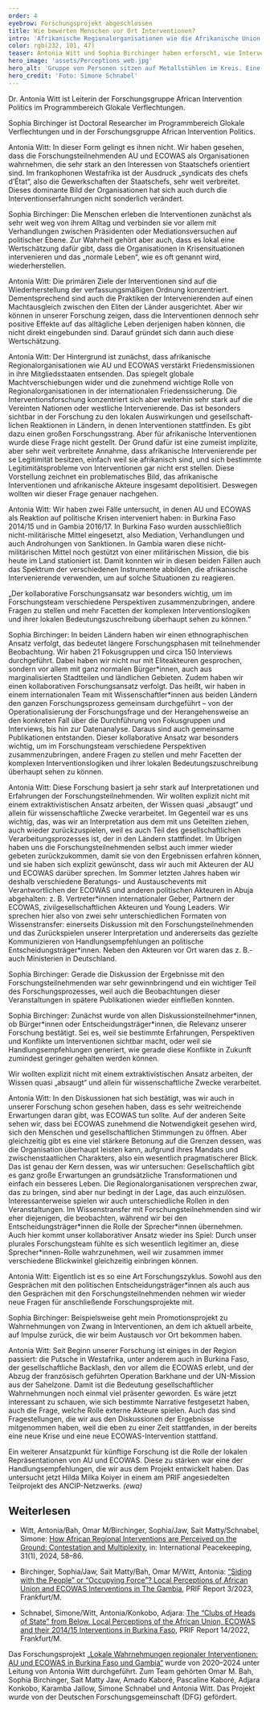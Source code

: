 ```yaml
---
order: 4
eyebrow: Forschungsprojekt abgeschlossen
title: Wie bewerten Menschen vor Ort Interventionen?
intro: 'Afrikanische Regionalorganisationen wie die Afrikanische Union (AU) oder die Westafrikanische Wirtschaftsgemeinschaft (ECOWAS) sind zentrale Akteure der Friedenssicherung und Konfliktbearbeitung. Ein DFG-gefördertes Projekt der Forschungsgruppe *African Intervention Politics* hat untersucht, wie die lokale Bevölkerung die Regionalorganisationen und ihre Interventionen erlebt und bewertet. Im Jahr 2024 fanden zahlreiche Transferaktivitäten zu den Ergebnissen des Projekts statt.'
color: rgb(232, 101, 47)
teaser: Antonia Witt und Sophia Birchinger haben erforscht, wie Interventionen afrikanischer Regionalorganisationen von der lokalen Bevölkerung erlebt werden, und sprechen mit uns über ihre Ergebnisse.
hero_image: 'assets/Perceptions_web.jpg'
hero_alt: 'Gruppe von Personen sitzen auf Metallstühlen im Kreis. Eine Person hält ein Papier in die Höhe.'
hero_credit: 'Foto: Simone Schnabel'
---
```


<Interview title="Im Gespräch mit Antonia Witt und Sophia Birchinger">

<InterviewParticipant name="Antonia Witt" image="assets/Witt_Portrait_web.jpg" >

Dr. Antonia Witt ist Leiterin der Forschungsgruppe African Intervention Politics im Programmbereich Glokale Verflechtungen.

</InterviewParticipant>

<InterviewParticipant name="Antonia Witt" image="assets/Birchinger_Portrait_web.jpg" >

Sophia Birchinger ist Doctoral Researcher im Programmbereich Glokale Verflechtungen und in der Forschungsgruppe African Intervention Politics.

</InterviewParticipant>

<InterviewQuestion q="In eurem Projekt habt ihr lokale Wahrnehmungen der Interventionen von AU und ECOWAS in Burkina Faso und Gambia untersucht. Beide Organisationen haben den Anspruch, dass sie menschenzentriert („people-centered“) agieren, es soll z. B. lokale „ownership“ für die Interventionen geben und sie sollen inklusiv sein. Gelingt es den Organisationen, diesem Anspruch gerecht zu werden?">

Antonia Witt: In dieser Form gelingt es ihnen nicht. Wir haben gesehen, dass die Forschungsteilnehmenden AU und ECOWAS als Organisationen wahrnehmen, die sehr stark an den Interessen von Staatschefs orientiert sind. Im frankophonen Westafrika ist der Ausdruck „syndicats des chefs d’État“, also die Gewerkschaften der Staatschefs, sehr weit verbreitet. Dieses dominante Bild der Organisationen hat sich auch durch die Interventionserfahrungen nicht sonderlich verändert.

</InterviewQuestion>

<InterviewQuestion q="Und woran liegt das?">

Sophia Birchinger: Die Menschen erleben die Interventionen zunächst als sehr weit weg von ihrem Alltag und verbinden sie vor allem mit Verhandlungen zwischen Präsidenten oder Mediationsversuchen auf politischer Ebene. Zur Wahrheit gehört aber auch, dass es lokal eine Wertschätzung dafür gibt, dass die Organisationen in Krisensituationen intervenieren und das „normale Leben“, wie es oft genannt wird, wiederherstellen.

Antonia Witt: Die primären Ziele der Interventionen sind auf die Wiederherstellung der verfassungsmäßigen Ordnung konzentriert. Dementsprechend sind auch die Praktiken der Intervenierenden auf einen Machtausgleich zwischen den Eliten der Länder ausgerichtet. Aber wir können in unserer Forschung zeigen, dass die Interventionen dennoch sehr positive Effekte auf das alltägliche Leben derjenigen haben können, die nicht direkt eingebunden sind. Darauf gründet sich dann auch diese Wertschätzung.

</InterviewQuestion>

<InterviewQuestion q="Wie kamt ihr dazu, lokale Wahrnehmungen dieser Interventionen von afrikanischen Akteuren zu untersuchen? Welche Forschungslücke gab es hier?">

Antonia Witt: Der Hintergrund ist zunächst, dass afrikanische Regionalorganisationen wie AU und ECOWAS verstärkt Friedensmissionen in ihre Mitgliedsstaaten entsenden. Das spiegelt globale Machtverschiebungen wider und die zunehmend wichtige Rolle von Regionalorganisationen in der internationalen Friedenssicherung. Die Interventionsforschung konzentriert sich aber weiterhin sehr stark auf die Vereinten Nationen oder westliche Intervenierende. Das ist besonders sichtbar in der Forschung zu den lokalen Auswirkungen und gesell­schaft­lichen Reaktionen in Ländern, in denen Interventionen stattfinden. Es gibt dazu einen großen Forschungsstrang. Aber für afrikanische Interventionen wurde diese Frage nicht gestellt. Der Grund dafür ist eine zumeist implizite, aber sehr weit verbreitete Annahme, dass afrikanische Intervenierende per se Legitimität besitzen, einfach weil sie afrikanisch sind, und sich bestimmte Legitimitätsprobleme von Interventionen gar nicht erst stellen. Diese Vorstellung zeichnet ein problematisches Bild, das afrikanische Interventionen und afrikanische Akteure insgesamt depolitisiert. Deswegen wollten wir dieser Frage genauer nachgehen.

</InterviewQuestion>

<InterviewQuestion q="Wie seid ihr dafür vorgegangen?">

Antonia Witt: Wir haben zwei Fälle untersucht, in denen AU und ECOWAS als Reaktion auf politische Krisen interveniert haben: in Burkina Faso 2014/15 und in Gambia 2016/17. In Burkina Faso wurden ausschließlich nicht-militärische Mittel eingesetzt, also Mediation, Verhandlungen und auch Androhungen von Sanktionen. In Gambia waren diese nicht-militärischen Mittel noch gestützt von einer militärischen Mission, die bis heute im Land stationiert ist. Damit konnten wir in diesen beiden Fällen auch das Spektrum der verschiedenen Instrumente abbilden, die afrikanische Intervenierende verwenden, um auf solche Situationen zu reagieren.

<Quote cite="Sophia Birchinger">

„Der kollaborative Forschungsansatz war besonders wichtig, um im Forschungsteam verschiedene Perspektiven zusammenzubringen, andere Fragen zu stellen und mehr Facetten der komplexen Interventionslogiken und ihrer lokalen Bedeutungszuschreibung überhaupt sehen zu können.“

</Quote>

Sophia Birchinger: In beiden Ländern haben wir einen ethnographischen Ansatz verfolgt, das bedeutet längere Forschungsphasen mit teilnehmender Beobachtung. Wir haben 21 Fokusgruppen und circa 150 Interviews durchgeführt. Dabei haben wir nicht nur mit Eliteakteuren gesprochen, sondern vor allem mit ganz normalen Bürger\*innen, auch aus marginalisierten Stadtteilen und ländlichen Gebieten. Zudem haben wir einen kollaborativen Forschungsansatz verfolgt. Das heißt, wir haben in einem internationalen Team mit Wissenschaftler\*innen aus beiden Ländern den ganzen Forschungsprozess gemeinsam durchgeführt – von der Operationalisierung der Forschungsfrage und der Herangehensweise an den konkreten Fall über die Durchführung von Fokusgruppen und Interviews, bis hin zur Datenanalyse. Daraus sind auch gemeinsame Publikationen entstanden. Dieser kollaborative Ansatz war besonders wichtig, um im Forschungsteam verschiedene Perspektiven zusammenzubringen, andere Fragen zu stellen und mehr Facetten der komplexen Interventionslogiken und ihrer lokalen Bedeutungszuschreibung überhaupt sehen zu können.

</InterviewQuestion>

<InterviewQuestion q="Teil eures kollaborativen Ansatzes waren auch gemeinsame Veranstaltungen, um mit verschiedenen Akteuren in den erforschten Ländern über eure Ergebnisse zu sprechen. Welche Rolle spielt diese Form des Wissenstransfers für euch?">

Antonia Witt: Diese Forschung basiert ja sehr stark auf Interpretationen und Erfahrungen der Forschungsteilnehmenden. Wir wollten explizit nicht mit einem extraktivistischen Ansatz arbeiten, der Wissen quasi „absaugt“ und allein für wissenschaftliche Zwecke verarbeitet. Im Gegenteil war es uns wichtig, das, was wir an Interpretation aus dem mit uns Geteilten ziehen, auch wieder zurückzuspielen, weil es auch Teil des gesellschaftlichen Verarbeitungsprozesses ist, der in den Ländern stattfindet. Im Übrigen haben uns die Forschungsteilnehmenden selbst auch immer wieder gebeten zurückzukommen, damit sie von den Ergebnissen erfahren können, und sie haben sich explizit gewünscht, dass wir auch mit Akteuren der AU und ECOWAS darüber sprechen. Im Sommer letzten Jahres haben wir deshalb verschiedene Beratungs- und Austauschevents mit Verantwortlichen der ECOWAS und anderen politischen Akteuren in Abuja abgehalten: z. B. Vertreter\*innen internationaler Geber, Partnern der ECOWAS, zivilgesellschaftlichen Akteuren und Young Leaders. Wir sprechen hier also von zwei sehr unterschiedlichen Formaten von Wissenstransfer: einerseits Diskussion mit den Forschungsteilnehmenden und das Zurückspielen unserer Interpretation und andererseits das gezielte Kommunizieren von Handlungsempfehlungen an politische Entscheidungsträger\*innen. Neben den Akteuren vor Ort waren das ­z. B.­ auch Ministerien in Deutschland.

Sophia Birchinger: Gerade die Diskussion der Ergebnisse mit den Forschungsteilnehmenden war sehr gewinnbringend und ein wichtiger Teil des Forschungsprozesses, weil auch die Beobachtungen dieser Veranstaltungen in spätere Publikationen wieder einfließen konnten.

</InterviewQuestion>



<InterviewQuestion q="Welche Erfahrungen habt ihr bei diesen Veranstaltungen gemacht, wenn ihr eure Forschungsergebnisse präsentiert habt? Und was waren die Unterschiede zwischen den Veranstaltungen mit Forschungsteilnehmenden und den Vertreter\*innen der Organisationen?">

Sophia Birchinger: Zunächst wurde von allen Diskussionsteilnehmer\*innen, ob Bürger\*innen oder Entscheidungsträger\*innen, die Relevanz unserer Forschung bestätigt. Sei es, weil sie bestimmte Erfahrungen, Perspektiven und Konflikte um Interventionen sichtbar macht, oder weil sie Handlungsempfehlungen generiert, wie gerade diese Konflikte in Zukunft zumindest geringer gehalten werden können.

<Quote cite="Antonia Witt">

Wir wollten explizit nicht mit einem extraktivistischen Ansatz arbeiten, der Wissen quasi „absaugt“ und allein für wissenschaftliche Zwecke verarbeitet.

</Quote>

Antonia Witt: In den Diskussionen hat sich bestätigt, was wir auch in unserer Forschung schon gesehen haben, dass es sehr weitreichende Erwartungen daran gibt, was ECOWAS tun sollte. Auf der anderen Seite sehen wir, dass bei ECOWAS zunehmend die Notwendigkeit gesehen wird, sich den Menschen und gesellschaftlichen Stimmungen zu öffnen. Aber gleichzeitig gibt es eine viel stärkere Betonung auf die Grenzen dessen, was die Organisation überhaupt leisten kann, aufgrund ihres Mandats und zwischenstaatlichen Charakters, also ein wesentlich pragmatischerer Blick. Das ist genau der Kern dessen, was wir untersuchen: Gesellschaftlich gibt es ganz große Erwartungen an grundsätzliche Transformationen und einfach ein besseres Leben. Die Regionalorganisationen versprechen zwar, das zu bringen, sind aber nur bedingt in der Lage, das auch einzulösen. Interessanterweise spielen wir auch unterschiedliche Rollen in den Veranstaltungen. Im Wissenstransfer mit Forschungsteilnehmenden sind wir eher diejenigen, die beobachten, während wir bei den Entscheidungsträger\*innen die Rolle der Sprecher\*innen übernehmen. Auch hier kommt unser kollaborativer Ansatz wieder ins Spiel: Durch unser plurales Forschungsteam fühlte es sich wesentlich legitimer an, diese Sprecher\*innen-Rolle wahrzunehmen, weil wir zusammen immer verschiedene Blickwinkel gleichzeitig einbringen können.

</InterviewQuestion>

<InterviewQuestion q="Konntet ihr daraus auch neue Impulse für eure Forschung mitnehmen?">

Antonia Witt: Eigentlich ist es so eine Art Forschungszyklus. Sowohl aus den Gesprächen mit den politischen Entscheidungsträger\*innen als auch aus den Gesprächen mit den Forschungsteilnehmenden nehmen wir wieder neue Fragen für anschließende Forschungsprojekte mit.

Sophia Birchinger: Beispielsweise geht mein Promotionsprojekt zu Wahrnehmungen von Zwang in Interventionen, an dem ich aktuell arbeite, auf Impulse zurück, die wir beim Austausch vor Ort bekommen haben.

Antonia Witt: Seit Beginn unserer Forschung ist einiges in der Region passiert: die Putsche in Westafrika, unter anderem auch in Burkina Faso, der gesellschaftliche Backlash, den vor allem die ECOWAS erlebt, und der Abzug der französisch geführten Operation Barkhane und der UN-Mission aus der Sahelzone. Damit ist die Bedeutung gesellschaftlicher Wahrnehmungen noch einmal viel präsenter geworden. Es wäre jetzt interessant zu schauen, wie sich bestimmte Narrative festgesetzt haben, auch die Frage, welche Rolle externe Akteure spielen. Auch das sind Fragestellungen, die wir aus den Diskussionen der Ergebnisse mitgenommen haben, weil die eben zu einer Zeit stattfanden, in der bereits eine neue Krise und eine neue ECOWAS-Intervention stattfand.

Ein weiterer Ansatzpunkt für künftige Forschung ist die Rolle der lokalen Repräsentationen von AU und ECOWAS. Diese zu stärken war eine der Handlungsempfehlungen, die wir aus dem Projekt entwickelt haben. Das untersucht jetzt Hilda Milka Koiyer in einem am PRIF angesiedelten Teilprojekt des ANCIP-Netzwerks. *(ewa)*

</InterviewQuestion>

</Interview>

<Notes>

## Weiterlesen

- Witt, Antonia/Bah, Omar M/Birchinger, Sophia/Jaw, Sait Matty/Schnabel, Simone: [How African Regional Interventions are Perceived on the Ground: Contestation and Multiplexity](https://www.tandfonline.com/doi/full/10.1080/13533312.2023.2262922), in: International Peacekeeping, 31(1), 2024, 58–86.

- Birchinger, Sophia/Jaw, Sait Matty/Bah, Omar M/Witt, Antonia: [“Siding with the People” or “Occupying Force”? Local Perceptions of African Union and ECOWAS Interventions in The Gambia](https://www.prif.org/fileadmin/Daten/Publikationen/Prif_Reports/2023/prif2303web_barrierefrei.pdf), PRIF Report 3/2023, Frankfurt/M.

- Schnabel, Simone/Witt, Antonia/Konkobo, Adjara: [The “Clubs of Heads of State” from Below. Local Perceptions of the African Union, ECOWAS and their 2014/15 Interventions in Burkina Faso](https://www.prif.org/fileadmin/Daten/Publikationen/Prif_Reports/2022/prif2214_barrierefrei.pdf), PRIF Report 14/2022, Frankfurt/M.

</Notes>

<Callout eyebrow="Infobox" title="Über das Projekt">

Das Forschungsprojekt [„Lokale Wahrnehmungen regionaler Interventionen: AU und ECOWAS in Burkina Faso und Gambia“](https://www.prif.org/forschung/projekte/lokale-wahrnehmungen-regionaler-interventionen) wurde von 2020–2024 unter Leitung von Antonia Witt durchgeführt. Zum Team gehörten Omar M. Bah, Sophia Birchinger, Sait Matty Jaw, Amado Kaboré, Pascaline Kaboré, Adjara Konkobo, Karamba Jallow, Simone Schnabel und Antonia Witt. Das Projekt wurde von der Deutschen Forschungsgemeinschaft (DFG) gefördert.

</Callout>
